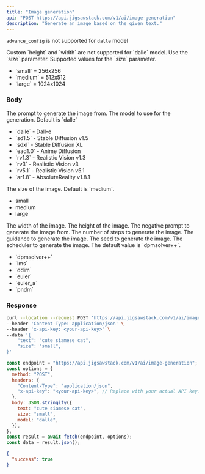 ```yaml
---
title: "Image generation"
api: "POST https://api.jigsawstack.com/v1/ai/image-generation"
description: "Generate an image based on the given text."
---
```


<Info>`advance_config` is not supported for `dalle` model</Info>

<Info>
  Custom `height` and `width` are not supported for `dalle` model. Use the
  `size` parameter.
</Info>

<Tip>
  Supported values for the `size` parameter.
  <ul>
    <li>`small` = 256x256</li>
    <li>`medium` = 512x512</li>
    <li>`large` = 1024x1024</li>
  </ul>
</Tip>

### Body

<ParamField body="prompt" type="string" required>
  The prompt to generate the image from.
</ParamField>

<ParamField body="model" type="string" initialValue="dalle">
  The model to use for the generation. Default is `dalle`
  <ul>
    <li>`dalle` - Dall-e</li>
    <li>`sd1.5` - Stable Diffusion v1.5</li>
    <li>`sdxl` - Stable Diffusion XL</li>
    <li>`ead1.0` - Anime Diffusion </li>
    <li>`rv1.3` - Realistic Vision v1.3</li>
    <li>`rv3` - Realistic Vision v3</li>
    <li>`rv5.1` - Realistic Vision v5.1</li>
    <li>`ar1.8` - AbsoluteReality v1.8.1</li>
  </ul>

</ParamField>

<ParamField body="size" type="string" initialValue="medium">
  The size of the image. Default is `medium`.
  <ul>
    <li>small</li>
    <li>medium</li>
    <li>large</li>
  </ul>
</ParamField>

<ParamField body="width" type="number">
  The width of the image.
</ParamField>

<ParamField body="height" type="number">
  The height of the image.
</ParamField>

<ParamField body="advance_config" type="object">
  <Expandable title="advance_config" defaultOpen="false">
    <ParamField body="negative_prompt" type="string">
      The negative prompt to generate the image from.
    </ParamField>
    <ParamField body="steps" type="number">
      The number of steps to generate the image.
    </ParamField>
    <ParamField body="guidance" type="number">
      The guidance to generate the image.
    </ParamField>
    <ParamField body="seed" type="number">
      The seed to generate the image.
    </ParamField>
    <ParamField body="scheduler" type="string">
      The scheduler to generate the image. The default value is `dpmsolver++`.
       <ul>
        <li>`dpmsolver++`</li>
        <li>`lms`</li>
        <li>`ddim`</li>
        <li>`euler`</li>
        <li>`euler_a`</li>
        <li>`pndm`</li>
     </ul>
    </ParamField>

  </Expandable>
</ParamField>

<Snippet file="header.mdx" />

### Response

<RequestExample>

```bash cURL
curl --location --request POST 'https://api.jigsawstack.com/v1/ai/image-generation' \
--header 'Content-Type: application/json' \
--header 'x-api-key: <your-api-key>' \
--data '{
    "text": "cute siamese cat",
    "size": "small",
}'
```

```javascript Node.js
const endpoint = "https://api.jigsawstack.com/v1/ai/image-generation";
const options = {
  method: "POST",
  headers: {
    "Content-Type": "application/json",
    "x-api-key": "<your-api-key>", // Replace with your actual API key.
  },
  body: JSON.stringify({
    text: "cute siamese cat",
    size: "small",
    model: "dalle",
  }),
};
const result = await fetch(endpoint, options);
const data = result.json();
```

</RequestExample>

<ResponseExample>

```json Response
{
  "success": true
}
```

</ResponseExample>
